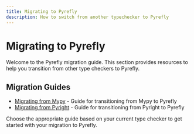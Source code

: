 ```yaml
---
title: Migrating to Pyrefly
description: How to switch from another typechecker to Pyrefly
---
```


# Migrating to Pyrefly

Welcome to the Pyrefly migration guide. This section provides resources to help you transition from other type checkers to Pyrefly.

## Migration Guides

- [Migrating from Mypy](migrating-from-mypy.mdx) - Guide for transitioning from Mypy to Pyrefly
- [Migrating from Pyright](migrating-from-pyright.mdx) - Guide for transitioning from Pyright to Pyrefly

Choose the appropriate guide based on your current type checker to get started with your migration to Pyrefly.
